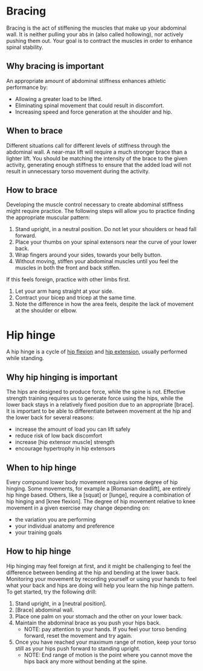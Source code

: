 # Bracing

Bracing is the act of stiffening the muscles that make up your abdominal wall. It is neither pulling your abs in (also called hollowing), nor actively pushing them out. Your goal is to contract the muscles in order to enhance spinal stability. 


## Why bracing is important

An appropriate amount of abdominal stiffness enhances athletic performance by: 

* Allowing a greater load to be lifted.
* Eliminating spinal movement that could result in discomfort.
* Increasing speed and force generation at the shoulder and hip.


## When to brace

Different situations call for different levels of stiffness through the abdominal wall. A near-max lift will require a much stronger brace than a lighter lift. You should be matching the intensity of the brace to the given activity, generating enough stiffness to ensure that the added load will not result in unnecessary torso movement during the activity.



## How to brace

Developing the muscle control necessary to create abdominal stiffness might require practice. The following steps will allow you to practice finding the appropriate muscular pattern:

1. Stand upright, in a neutral position. Do not let your shoulders or head fall forward.
2. Place your thumbs on your spinal extensors near the curve of your lower back.
3. Wrap fingers around your sides, towards your belly button.
4. Without moving, stiffen your abdominal muscles until you feel the muscles in both the front and back stiffen.

If this feels foreign, practice with other limbs first. 

1. Let your arm hang straight at your side.
2. Contract your bicep and tricep at the same time.
3. Note the difference in how the area feels, despite the lack of movement at the shoulder or elbow. 

# Hip hinge

A hip hinge is a cycle of [hip flexion](hipflexion.qmd) and [hip extension](hipextension.qmd), usually performed while standing. 


## Why hip hinging is important

The hips are designed to produce force, while the spine is not. Effective strength training requires us to generate force using the hips, while the lower back stays in a relatively fixed position due to an appropriate [brace]. It is important to be able to differentiate between movement at the hip and the lower back for several reasons:

* increase the amount of load you can lift safely
* reduce risk of low back discomfort
* increase [hip extensor muscle] strength
* encourage hypertrophy in hip extensors


## When to hip hinge

Every compound lower body movement requires some degree of hip hinging. Some movements, for example a [Romanian deadlift], are entirely hip hinge based. Others, like a [squat] or [lunge], require a combination of hip hinging and [knee flexion]. The degree of hip movement relative to knee movement in a given exercise may change depending on:

* the variation you are performing
* your individual anatomy and preference
* your training goals


## How to hip hinge

Hip hinging may feel foreign at first, and it might be challenging to feel the difference between bending at the hip and bending at the lower back. Monitoring your movement by recording yourself or using your hands to feel what your back and hips are doing will help you learn the hip hinge pattern. To get started, try the following drill:

1. Stand upright, in a [neutral position].
2. [Brace] abdominal wall.
3. Place one palm on your stomach and the other on your lower back.
4. Maintain the abdominal brace as you push your hips back.
    * NOTE: pay attention to your hands. If you feel your torso bending forward, reset the movement and try again.
5. Once you have reached your maximum range of motion, keep your torso still as your hips push forward to standing upright. 
    * NOTE: End range of motion is the point where you cannot move the hips back any more without bending at the spine.






